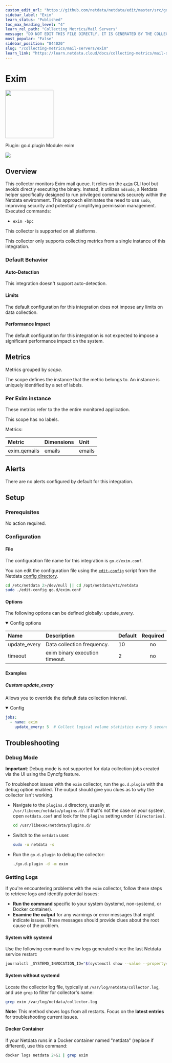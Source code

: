 ```yaml
---
custom_edit_url: "https://github.com/netdata/netdata/edit/master/src/go/plugin/go.d/collector/exim/metadata.yaml"
sidebar_label: "Exim"
learn_status: "Published"
toc_max_heading_level: "4"
learn_rel_path: "Collecting Metrics/Mail Servers"
message: "DO NOT EDIT THIS FILE DIRECTLY, IT IS GENERATED BY THE COLLECTOR'S metadata.yaml FILE"
most_popular: "False"
sidebar_position: "844020"
slug: "/collecting-metrics/mail-servers/exim"
learn_link: "https://learn.netdata.cloud/docs/collecting-metrics/mail-servers/exim"
---
```



# Exim


<img src="https://netdata.cloud/img/exim.jpg" width="150"/>


Plugin: go.d.plugin
Module: exim

<img src="https://img.shields.io/badge/maintained%20by-Netdata-%2300ab44" />

## Overview

This collector monitors Exim mail queue. It relies on the [`exim`](https://www.exim.org/exim-html-3.20/doc/html/spec_5.html) CLI tool but avoids directly executing the binary. Instead, it utilizes `ndsudo`, a Netdata helper specifically designed to run privileged commands securely within the Netdata environment. This approach eliminates the need to use `sudo`, improving security and potentially simplifying permission management.
Executed commands:
- `exim -bpc`




This collector is supported on all platforms.

This collector only supports collecting metrics from a single instance of this integration.


### Default Behavior

#### Auto-Detection

This integration doesn't support auto-detection.

#### Limits

The default configuration for this integration does not impose any limits on data collection.

#### Performance Impact

The default configuration for this integration is not expected to impose a significant performance impact on the system.


## Metrics

Metrics grouped by *scope*.

The scope defines the instance that the metric belongs to. An instance is uniquely identified by a set of labels.



### Per Exim instance

These metrics refer to the the entire monitored application.

This scope has no labels.

Metrics:

| Metric | Dimensions | Unit |
|:------|:----------|:----|
| exim.qemails | emails | emails |



## Alerts

There are no alerts configured by default for this integration.


## Setup

### Prerequisites

No action required.

### Configuration

#### File

The configuration file name for this integration is `go.d/exim.conf`.


You can edit the configuration file using the [`edit-config`](/docs/netdata-agent/configuration#edit-a-configuration-file-using-edit-config) script from the
Netdata [config directory](/docs/netdata-agent/configuration#the-netdata-config-directory).

```bash
cd /etc/netdata 2>/dev/null || cd /opt/netdata/etc/netdata
sudo ./edit-config go.d/exim.conf
```
#### Options

The following options can be defined globally: update_every.


<details open><summary>Config options</summary>

| Name | Description | Default | Required |
|:----|:-----------|:-------|:--------:|
| update_every | Data collection frequency. | 10 | no |
| timeout | exim binary execution timeout. | 2 | no |

</details>

#### Examples

##### Custom update_every

Allows you to override the default data collection interval.

<details open><summary>Config</summary>

```yaml
jobs:
  - name: exim
    update_every: 5  # Collect logical volume statistics every 5 seconds

```
</details>



## Troubleshooting

### Debug Mode

**Important**: Debug mode is not supported for data collection jobs created via the UI using the Dyncfg feature.

To troubleshoot issues with the `exim` collector, run the `go.d.plugin` with the debug option enabled. The output
should give you clues as to why the collector isn't working.

- Navigate to the `plugins.d` directory, usually at `/usr/libexec/netdata/plugins.d/`. If that's not the case on
  your system, open `netdata.conf` and look for the `plugins` setting under `[directories]`.

  ```bash
  cd /usr/libexec/netdata/plugins.d/
  ```

- Switch to the `netdata` user.

  ```bash
  sudo -u netdata -s
  ```

- Run the `go.d.plugin` to debug the collector:

  ```bash
  ./go.d.plugin -d -m exim
  ```

### Getting Logs

If you're encountering problems with the `exim` collector, follow these steps to retrieve logs and identify potential issues:

- **Run the command** specific to your system (systemd, non-systemd, or Docker container).
- **Examine the output** for any warnings or error messages that might indicate issues.  These messages should provide clues about the root cause of the problem.

#### System with systemd

Use the following command to view logs generated since the last Netdata service restart:

```bash
journalctl _SYSTEMD_INVOCATION_ID="$(systemctl show --value --property=InvocationID netdata)" --namespace=netdata --grep exim
```

#### System without systemd

Locate the collector log file, typically at `/var/log/netdata/collector.log`, and use `grep` to filter for collector's name:

```bash
grep exim /var/log/netdata/collector.log
```

**Note**: This method shows logs from all restarts. Focus on the **latest entries** for troubleshooting current issues.

#### Docker Container

If your Netdata runs in a Docker container named "netdata" (replace if different), use this command:

```bash
docker logs netdata 2>&1 | grep exim
```


